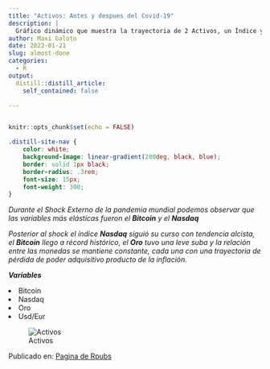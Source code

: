 ```yaml
---
title: "Activos: Antes y despues del Covid-19"
description: |
  Gráfico dinámico que muestra la trayectoria de 2 Activos, un Índice y 2 Divisas (Bitcoin, Oro, Nasdaq y USD/EUR ) antes y después del Shock Externo Covid-19. Se utilizo la librería {gganimate}. Los datos van desde el 2018 hasta mediados de 2020. El periodo es suficiente para ver el cambio de tendencia luego del Shock.
author: Maxi Galoto
date: 2022-01-21
slug: almost-done
categories:
  - R
output:
  distill::distill_article:
    self_contained: false

---
```


<div >
<img src="https://miro.medium.com/max/1400/1*eMX1qziPN3jh0h2IX_RhZQ.jpeg" alt="react" width="1" height="1" />
</div>


```r
knitr::opts_chunk$set(echo = FALSE)
```

```css
.distill-site-nav {
    color: white;
    background-image: linear-gradient(200deg, black, blue);
    border: solid 1px black;
    border-radius: .3rem;
    font-size: 15px;
    font-weight: 300;
}


```

_Durante el Shock Externo de la pandemia mundial podemos observar que las variables más elásticas fueron el **Bitcoin** y el **Nasdaq**_

_Posterior al shock el índice **Nasdaq** siguió su curso con tendencia alcista, el **Bitcoin** llego a récord histórico, el **Oro** tuvo una leve suba y la relación entre las monedas se mantiene constante, cada una con una trayectoria de pérdida de poder adquisitivo producto de la inflación._


***Variables***


<ui>

<li>
Bitcoin
</li>

<li>
Nasdaq
</li>

<li>
Oro
</li>

<li>
Usd/Eur
</li>


</ui>



![Activos](C:/Users/maxig/Desktop/Carpetas/Trabajos en R/Netlify/Blog/_posts/2022-01-21-activos-antes-y-despues-del-covid-19/activos.gif)


Publicado en: [Pagina de Rpubs](https://rpubs.com/MGaloto/Dinamica_Activos)



